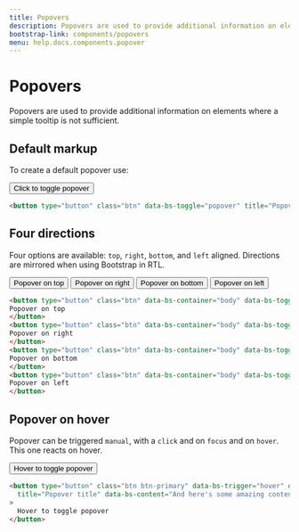```yaml
---
title: Popovers
description: Popovers are used to provide additional information on elements where a simple tooltip is not sufficient.
bootstrap-link: components/popovers
menu: help.docs.components.popover
---
```


# Popovers

Popovers are used to provide additional information on elements where a simple tooltip is not sufficient.

## Default markup

To create a default popover use:

<example centered>
<button type="button" class="btn" data-bs-toggle="popover" title="Popover title" data-bs-content="And here's some amazing content. It's very engaging. Right?">Click to toggle popover</button>
</example>

~~~html
<button type="button" class="btn" data-bs-toggle="popover" title="Popover title" data-bs-content="And here's some amazing content. It's very engaging. Right?">Click to toggle popover</button>
~~~

## Four directions

Four options are available: `top`, `right`, `bottom`, and `left` aligned. Directions are mirrored when using Bootstrap in RTL.

<example centered separated>
<button type="button" class="btn" data-bs-container="body" data-bs-toggle="popover" data-bs-placement="top" data-bs-content="Top popover">Popover on top</button>
<button type="button" class="btn" data-bs-container="body" data-bs-toggle="popover" data-bs-placement="right" data-bs-content="Right popover">Popover on right</button>
<button type="button" class="btn" data-bs-container="body" data-bs-toggle="popover" data-bs-placement="bottom" data-bs-content="Bottom popover">Popover on bottom</button>
<button type="button" class="btn" data-bs-container="body" data-bs-toggle="popover" data-bs-placement="left" data-bs-content="Left popover">Popover on left</button>
</example>

~~~html
<button type="button" class="btn" data-bs-container="body" data-bs-toggle="popover" data-bs-placement="top" data-bs-content="Top popover">
Popover on top
</button>
<button type="button" class="btn" data-bs-container="body" data-bs-toggle="popover" data-bs-placement="right" data-bs-content="Right popover">
Popover on right
</button>
<button type="button" class="btn" data-bs-container="body" data-bs-toggle="popover" data-bs-placement="bottom" data-bs-content="Bottom popover">
Popover on bottom
</button>
<button type="button" class="btn" data-bs-container="body" data-bs-toggle="popover" data-bs-placement="left" data-bs-content="Left popover">
Popover on left
</button>
~~~

## Popover on hover

Popover can be triggered `manual`, with a `click` and on `focus` and on `hover`. This one reacts on hover.

<example centered>
<button type="button" class="btn btn-primary" data-bs-trigger="hover" data-bs-toggle="popover" title="Popover title" data-bs-content="And here's some amazing content. It's very engaging. Right?">Hover to toggle popover</button>
</example>

~~~html
<button type="button" class="btn btn-primary" data-bs-trigger="hover" data-bs-toggle="popover"
  title="Popover title" data-bs-content="And here's some amazing content. It's very engaging. Right?"
>
  Hover to toggle popover
</button>
~~~
